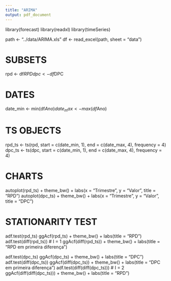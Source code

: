```yaml
---
title: "ARIMA"
output: pdf_document
---
```


library(forecast)
library(readxl)
library(timeSeries)

path <- "../data/ARIMA.xls"
df <- read_excel(path, sheet = "data")

# SUBSETS
rpd <- df$RPD
dpc <- df$DPC

# DATES
date_min <- min(df$Ano)
date_max <- max(df$Ano)

# TS OBJECTS
rpd_ts <- ts(rpd, start = c(date_min, 1), end = c(date_max, 4), frequency = 4)
dpc_ts <- ts(dpc, start = c(date_min, 1), end = c(date_max, 4), frequency = 4)

# CHARTS
autoplot(rpd_ts) + theme_bw() + labs(x = "Trimestre", y = "Valor", title = "RPD")
autoplot(dpc_ts) + theme_bw() + labs(x = "Trimestre", y = "Valor", title = "DPC")

# STATIONARITY TEST
adf.test(rpd_ts)
ggAcf(rpd_ts) + theme_bw() + labs(title = "RPD")
adf.test(diff(rpd_ts)) # I = 1
ggAcf(diff(rpd_ts)) + theme_bw() + labs(title = "RPD em primeira diferença")

adf.test(dpc_ts)
ggAcf(dpc_ts) + theme_bw() + labs(title = "DPC")
adf.test(diff(dpc_ts))
ggAcf(diff(dpc_ts)) + theme_bw() + labs(title = "DPC em primeira diferença")
adf.test(diff(diff(dpc_ts))) # I = 2
ggAcf(diff(diff(dpc_ts))) + theme_bw() + labs(title = "RPD")

